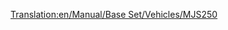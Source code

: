 [[Translation:en/Manual/Base Set/Vehicles/MJS250]]
{{nl/Treinen|Naam=MJS250
|Afbeelding=[[File:en/Mjs250.png]]
|Kosten=£9,375 ($18.750)
|Snelheid=80 km/h (50 mph)
|Gewicht=65 t
|Kracht=600 pk (448 kW)
|Onderhoudskosten=£990 ($1.980)
|Ontworpen=1955
|Levensduur=22
|Capaciteit=n.v.t.
|Omschrijving=De MJS250 is de eerste op diesel aangedreven locomotief in [[en/climate#Sub-arctic|subarctische (EN)]] en [[en/climate#Sub-Tropical|subtropische (EN)]] klimaat. Het is goedkoop, maar dit ten koste van snelheid en kracht. Raak van deze trein zo rap mogelijk af, vanaf het moment dat je over de nodige middelen beschikt. Het is echter zo dat 2 MJS250 toestellen goedkoper en krachtiger zijn dan de krachtigere [[en/Manual/Base Set/Vehicles/Wills 2-8-0|Wills 2-8-0 (EN)]].
|Real-life=De MJS250 lijkt op de Davenport 44t switcher.}}